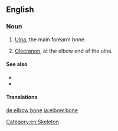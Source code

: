 ==English==

===Noun===
{{en-noun}}

# {{lb|en|anatomy}} [[ulna|Ulna]], the main forearm bone.
# {{lb|en|anatomy}} [[olecranon|Olecranon]], at the elbow end of the ulna.

====See also====
* {{pedia|Ulna}}
* {{pedia|Olecranon}}

====Translations====
{{trans-see|ulna}}

{{trans-see|olecranon}}

[[Category:en:Skeleton]]

[[de:elbow bone]]
[[ja:elbow bone]]